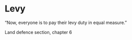 
# Levy

“Now, everyone is to pay their levy duty in equal measure.”

Land defence section, chapter 6

<Work id="ubb-diplom-0010" />
